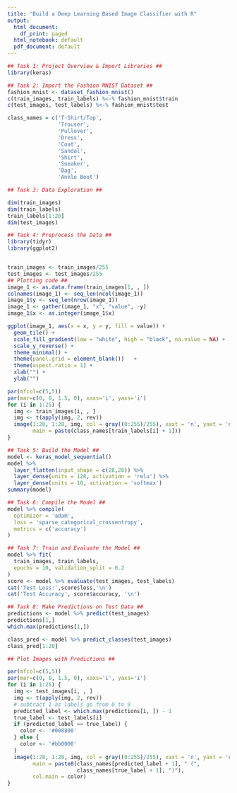 ---
title: "Build a Deep Learning Based Image Classifier with R"
output:
  html_document:
    df_print: paged
  html_notebook: default
  pdf_document: default
---


```{r}
## Task 1: Project Overview & Import Libraries ##
library(keras)

```


```{r}
## Task 2: Import the Fashion MNIST Dataset ##
fashion_mnist <- dataset_fashion_mnist()
c(train_images, train_labels) %<-% fashion_mnist$train
c(test_images, test_labels) %<-% fashion_mnist$test

class_names = c('T-Shirt/Top',
                'Trouser',
                'Pullover',
                'Dress', 
                'Coat',
                'Sandal',
                'Shirt',
                'Sneaker',
                'Bag',
                'Ankle Boot')

```


```{r}
## Task 3: Data Exploration ##

dim(train_images)
dim(train_labels)
train_labels[1:20]
dim(test_images)
```


```{r}
## Task 4: Preprocess the Data ##
library(tidyr)
library(ggplot2)


train_images <- train_images/255
test_images <- test_images/255
## Plotting code ##
image_1 <- as.data.frame(train_images[1, , ])
colnames(image_1) <- seq_len(ncol(image_1))
image_1$y <- seq_len(nrow(image_1))
image_1 <- gather(image_1, "x", "value", -y)
image_1$x <- as.integer(image_1$x)

ggplot(image_1, aes(x = x, y = y, fill = value)) +
  geom_tile() +
  scale_fill_gradient(low = "white", high = "black", na.value = NA) +
  scale_y_reverse() +
  theme_minimal() +
  theme(panel.grid = element_blank())   +
  theme(aspect.ratio = 1) +
  xlab("") +
  ylab("")

par(mfcol=c(5,5))
par(mar=c(0, 0, 1.5, 0), xaxs='i', yaxs='i')
for (i in 1:25) { 
  img <- train_images[i, , ]
  img <- t(apply(img, 2, rev)) 
  image(1:28, 1:28, img, col = gray((0:255)/255), xaxt = 'n', yaxt = 'n',
        main = paste(class_names[train_labels[i] + 1]))
}
```


```{r}
## Task 5: Build the Model ##
model <- keras_model_sequential()
model %>%
  layer_flatten(input_shape = c(28,28)) %>%
  layer_dense(units = 128, activation = 'relu') %>%
  layer_dense(units = 10, activation = 'softmax')
summary(model)

```


```{r}
## Task 6: Compile the Model ##
model %>% compile(
  optimizer = 'adam',
  loss = 'sparse_categorical_crossentropy',
  metrics = c('accuracy')
)

```


```{r}
## Task 7: Train and Evaluate the Model ##
model %>% fit(
  train_images, train_labels,
  epochs = 10, validation_split = 0.2
)
score <- model %>% evaluate(test_images, test_labels)
cat('Test Loss:',score$loss,'\n')
cat('Test Accuracy', score$accuracy, '\n')

```

```{r}
## Task 8: Make Predictions on Test Data ##
predictions <- model %>% predict(test_images)
predictions[1,]
which.max(predictions[1,])

class_pred <- model %>% predict_classes(test_images)
class_pred[1:20]
```

```{r}
## Plot Images with Predictions ##

par(mfcol=c(5,5))
par(mar=c(0, 0, 1.5, 0), xaxs='i', yaxs='i')
for (i in 1:25) { 
  img <- test_images[i, , ]
  img <- t(apply(img, 2, rev)) 
  # subtract 1 as labels go from 0 to 9
  predicted_label <- which.max(predictions[i, ]) - 1
  true_label <- test_labels[i]
  if (predicted_label == true_label) {
    color <- '#008800' 
  } else {
    color <- '#bb0000'
  }
  image(1:28, 1:28, img, col = gray((0:255)/255), xaxt = 'n', yaxt = 'n',
        main = paste0(class_names[predicted_label + 1], " (",
                      class_names[true_label + 1], ")"),
        col.main = color)
}
```


















